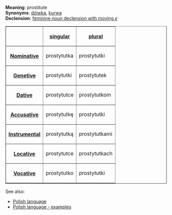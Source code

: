 '''Meaning''': prostitute<br>
'''Synonyms''': [[Polish word - dziwka|dziwka]], [[Polish word - kurwa|kurwa]]<br>
'''Declension''': [[Polish language - feminine noun declension with moving e|feminine noun declension with moving ''e'']]

<table border=1>
<tr><th><th>[[Polish language - singular number|singular]]<th>[[Polish language - plural number|plural]]</tr>
<tr><th>[[Polish language - nominative|Nominative]]<td>prostytutka<td>prostytutki</tr>
<tr><th>[[Polish language - genetive|Genetive]]<td>prostytutki<td>prostytutek</tr>
<tr><th>[[Polish language - dative|Dative]]<td>prostytutce<td>prostytutkom</tr>
<tr><th>[[Polish language - accusative|Accusative]]<td>prostytutkę<td>prostytutki</tr>
<tr><th>[[Polish language - instrumental|Instrumental]]<td>prostytutką<td>prostytutkami</tr>
<tr><th>[[Polish language - locative|Locative]]<td>prostytutce<td>prostytutkach</tr>
<tr><th>[[Polish language - vocative|Vocative]]<td>prostytutko<td>prostytutki</tr>
</table>

See also:
* [[Polish language]]
* [[Polish language - examples]]